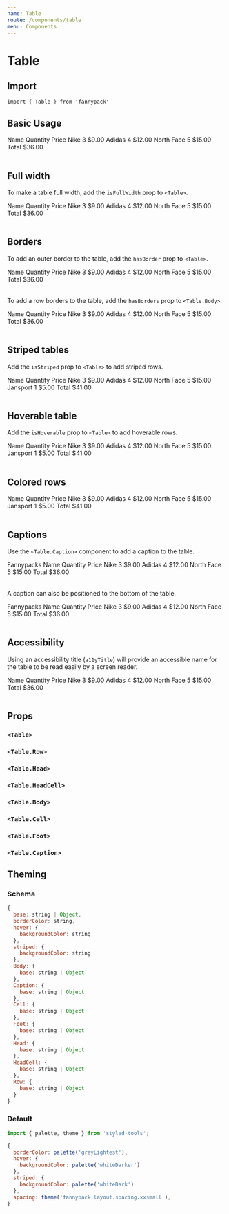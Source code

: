 ```yaml
---
name: Table
route: /components/table
menu: Components
---
```



# Table

## Import

`import { Table } from 'fannypack'`

## Basic Usage

<Playground>
  <Table>
    <Table.Head>
      <Table.Row>
        <Table.HeadCell>Name</Table.HeadCell>
        <Table.HeadCell textAlign="right">Quantity</Table.HeadCell>
        <Table.HeadCell textAlign="right">Price</Table.HeadCell>
      </Table.Row>
    </Table.Head>
    <Table.Body>
      <Table.Row>
        <Table.Cell>Nike</Table.Cell>
        <Table.Cell textAlign="right">3</Table.Cell>
        <Table.Cell textAlign="right">$9.00</Table.Cell>
      </Table.Row>
      <Table.Row>
        <Table.Cell>Adidas</Table.Cell>
        <Table.Cell textAlign="right">4</Table.Cell>
        <Table.Cell textAlign="right">$12.00</Table.Cell>
      </Table.Row>
      <Table.Row>
        <Table.Cell>North Face</Table.Cell>
        <Table.Cell textAlign="right">5</Table.Cell>
        <Table.Cell textAlign="right">$15.00</Table.Cell>
      </Table.Row>
    </Table.Body>
    <Table.Foot>
      <Table.Row>
        <Table.Cell>Total</Table.Cell>
        <Table.Cell />
        <Table.Cell textAlign="right">$36.00</Table.Cell>
      </Table.Row>
    </Table.Foot>
  </Table>
</Playground>

## Full width

To make a table full width, add the `isFullWidth` prop to `<Table>`.

<Playground>
  <Table isFullWidth>
    <Table.Head>
      <Table.Row>
        <Table.HeadCell>Name</Table.HeadCell>
        <Table.HeadCell textAlign="right">Quantity</Table.HeadCell>
        <Table.HeadCell textAlign="right">Price</Table.HeadCell>
      </Table.Row>
    </Table.Head>
    <Table.Body>
      <Table.Row>
        <Table.Cell>Nike</Table.Cell>
        <Table.Cell textAlign="right">3</Table.Cell>
        <Table.Cell textAlign="right">$9.00</Table.Cell>
      </Table.Row>
      <Table.Row>
        <Table.Cell>Adidas</Table.Cell>
        <Table.Cell textAlign="right">4</Table.Cell>
        <Table.Cell textAlign="right">$12.00</Table.Cell>
      </Table.Row>
      <Table.Row>
        <Table.Cell>North Face</Table.Cell>
        <Table.Cell textAlign="right">5</Table.Cell>
        <Table.Cell textAlign="right">$15.00</Table.Cell>
      </Table.Row>
    </Table.Body>
    <Table.Foot>
      <Table.Row>
        <Table.Cell>Total</Table.Cell>
        <Table.Cell />
        <Table.Cell textAlign="right">$36.00</Table.Cell>
      </Table.Row>
    </Table.Foot>
  </Table>
</Playground>

## Borders

To add an outer border to the table, add the `hasBorder` prop to `<Table>`.

<Playground>
  <Table hasBorder>
    <Table.Head>
      <Table.Row>
        <Table.HeadCell>Name</Table.HeadCell>
        <Table.HeadCell textAlign="right">Quantity</Table.HeadCell>
        <Table.HeadCell textAlign="right">Price</Table.HeadCell>
      </Table.Row>
    </Table.Head>
    <Table.Body>
      <Table.Row>
        <Table.Cell>Nike</Table.Cell>
        <Table.Cell textAlign="right">3</Table.Cell>
        <Table.Cell textAlign="right">$9.00</Table.Cell>
      </Table.Row>
      <Table.Row>
        <Table.Cell>Adidas</Table.Cell>
        <Table.Cell textAlign="right">4</Table.Cell>
        <Table.Cell textAlign="right">$12.00</Table.Cell>
      </Table.Row>
      <Table.Row>
        <Table.Cell>North Face</Table.Cell>
        <Table.Cell textAlign="right">5</Table.Cell>
        <Table.Cell textAlign="right">$15.00</Table.Cell>
      </Table.Row>
    </Table.Body>
    <Table.Foot>
      <Table.Row>
        <Table.Cell>Total</Table.Cell>
        <Table.Cell />
        <Table.Cell textAlign="right">$36.00</Table.Cell>
      </Table.Row>
    </Table.Foot>
  </Table>
</Playground>

To add a row borders to the table, add the `hasBorders` prop to `<Table.Body>`.

<Playground>
  <Table>
    <Table.Head>
      <Table.Row>
        <Table.HeadCell>Name</Table.HeadCell>
        <Table.HeadCell textAlign="right">Quantity</Table.HeadCell>
        <Table.HeadCell textAlign="right">Price</Table.HeadCell>
      </Table.Row>
    </Table.Head>
    <Table.Body hasBorders>
      <Table.Row>
        <Table.Cell>Nike</Table.Cell>
        <Table.Cell textAlign="right">3</Table.Cell>
        <Table.Cell textAlign="right">$9.00</Table.Cell>
      </Table.Row>
      <Table.Row>
        <Table.Cell>Adidas</Table.Cell>
        <Table.Cell textAlign="right">4</Table.Cell>
        <Table.Cell textAlign="right">$12.00</Table.Cell>
      </Table.Row>
      <Table.Row>
        <Table.Cell>North Face</Table.Cell>
        <Table.Cell textAlign="right">5</Table.Cell>
        <Table.Cell textAlign="right">$15.00</Table.Cell>
      </Table.Row>
    </Table.Body>
    <Table.Foot>
      <Table.Row>
        <Table.Cell>Total</Table.Cell>
        <Table.Cell />
        <Table.Cell textAlign="right">$36.00</Table.Cell>
      </Table.Row>
    </Table.Foot>
  </Table>
</Playground>

## Striped tables

Add the `isStriped` prop to `<Table>` to add striped rows.

<Playground>
  <Table isStriped>
    <Table.Head>
      <Table.Row>
        <Table.HeadCell>Name</Table.HeadCell>
        <Table.HeadCell textAlign="right">Quantity</Table.HeadCell>
        <Table.HeadCell textAlign="right">Price</Table.HeadCell>
      </Table.Row>
    </Table.Head>
    <Table.Body>
      <Table.Row>
        <Table.Cell>Nike</Table.Cell>
        <Table.Cell textAlign="right">3</Table.Cell>
        <Table.Cell textAlign="right">$9.00</Table.Cell>
      </Table.Row>
      <Table.Row>
        <Table.Cell>Adidas</Table.Cell>
        <Table.Cell textAlign="right">4</Table.Cell>
        <Table.Cell textAlign="right">$12.00</Table.Cell>
      </Table.Row>
      <Table.Row>
        <Table.Cell>North Face</Table.Cell>
        <Table.Cell textAlign="right">5</Table.Cell>
        <Table.Cell textAlign="right">$15.00</Table.Cell>
      </Table.Row>
      <Table.Row>
        <Table.Cell>Jansport</Table.Cell>
        <Table.Cell textAlign="right">1</Table.Cell>
        <Table.Cell textAlign="right">$5.00</Table.Cell>
      </Table.Row>
    </Table.Body>
    <Table.Foot>
      <Table.Row>
        <Table.Cell>Total</Table.Cell>
        <Table.Cell />
        <Table.Cell textAlign="right">$41.00</Table.Cell>
      </Table.Row>
    </Table.Foot>
  </Table>
</Playground>

## Hoverable table

Add the `isHoverable` prop to `<Table>` to add hoverable rows.

<Playground>
  <Table isHoverable>
    <Table.Head>
      <Table.Row>
        <Table.HeadCell>Name</Table.HeadCell>
        <Table.HeadCell textAlign="right">Quantity</Table.HeadCell>
        <Table.HeadCell textAlign="right">Price</Table.HeadCell>
      </Table.Row>
    </Table.Head>
    <Table.Body>
      <Table.Row>
        <Table.Cell>Nike</Table.Cell>
        <Table.Cell textAlign="right">3</Table.Cell>
        <Table.Cell textAlign="right">$9.00</Table.Cell>
      </Table.Row>
      <Table.Row>
        <Table.Cell>Adidas</Table.Cell>
        <Table.Cell textAlign="right">4</Table.Cell>
        <Table.Cell textAlign="right">$12.00</Table.Cell>
      </Table.Row>
      <Table.Row>
        <Table.Cell>North Face</Table.Cell>
        <Table.Cell textAlign="right">5</Table.Cell>
        <Table.Cell textAlign="right">$15.00</Table.Cell>
      </Table.Row>
      <Table.Row>
        <Table.Cell>Jansport</Table.Cell>
        <Table.Cell textAlign="right">1</Table.Cell>
        <Table.Cell textAlign="right">$5.00</Table.Cell>
      </Table.Row>
    </Table.Body>
    <Table.Foot>
      <Table.Row>
        <Table.Cell>Total</Table.Cell>
        <Table.Cell />
        <Table.Cell textAlign="right">$41.00</Table.Cell>
      </Table.Row>
    </Table.Foot>
  </Table>
</Playground>

## Colored rows

<Playground>
  <Table>
    <Table.Head>
      <Table.Row>
        <Table.HeadCell>Name</Table.HeadCell>
        <Table.HeadCell textAlign="right">Quantity</Table.HeadCell>
        <Table.HeadCell textAlign="right">Price</Table.HeadCell>
      </Table.Row>
    </Table.Head>
    <Table.Body>
      <Table.Row backgroundColor="primaryTint">
        <Table.Cell>Nike</Table.Cell>
        <Table.Cell textAlign="right">3</Table.Cell>
        <Table.Cell textAlign="right">$9.00</Table.Cell>
      </Table.Row>
      <Table.Row backgroundColor="successTint">
        <Table.Cell>Adidas</Table.Cell>
        <Table.Cell textAlign="right">4</Table.Cell>
        <Table.Cell textAlign="right">$12.00</Table.Cell>
      </Table.Row>
      <Table.Row backgroundColor="warningTint">
        <Table.Cell>North Face</Table.Cell>
        <Table.Cell textAlign="right">5</Table.Cell>
        <Table.Cell textAlign="right">$15.00</Table.Cell>
      </Table.Row>
      <Table.Row backgroundColor="dangerTint">
        <Table.Cell>Jansport</Table.Cell>
        <Table.Cell textAlign="right">1</Table.Cell>
        <Table.Cell textAlign="right">$5.00</Table.Cell>
      </Table.Row>
    </Table.Body>
    <Table.Foot>
      <Table.Row>
        <Table.Cell>Total</Table.Cell>
        <Table.Cell />
        <Table.Cell textAlign="right">$41.00</Table.Cell>
      </Table.Row>
    </Table.Foot>
  </Table>
</Playground>

## Captions

Use the `<Table.Caption>` component to add a caption to the table.

<Playground>
  <Table>
    <Table.Caption>Fannypacks</Table.Caption>
    <Table.Head>
      <Table.Row>
        <Table.HeadCell>Name</Table.HeadCell>
        <Table.HeadCell textAlign="right">Quantity</Table.HeadCell>
        <Table.HeadCell textAlign="right">Price</Table.HeadCell>
      </Table.Row>
    </Table.Head>
    <Table.Body>
      <Table.Row>
        <Table.Cell>Nike</Table.Cell>
        <Table.Cell textAlign="right">3</Table.Cell>
        <Table.Cell textAlign="right">$9.00</Table.Cell>
      </Table.Row>
      <Table.Row>
        <Table.Cell>Adidas</Table.Cell>
        <Table.Cell textAlign="right">4</Table.Cell>
        <Table.Cell textAlign="right">$12.00</Table.Cell>
      </Table.Row>
      <Table.Row>
        <Table.Cell>North Face</Table.Cell>
        <Table.Cell textAlign="right">5</Table.Cell>
        <Table.Cell textAlign="right">$15.00</Table.Cell>
      </Table.Row>
    </Table.Body>
    <Table.Foot>
      <Table.Row>
        <Table.Cell>Total</Table.Cell>
        <Table.Cell />
        <Table.Cell textAlign="right">$36.00</Table.Cell>
      </Table.Row>
    </Table.Foot>
  </Table>
</Playground>

A caption can also be positioned to the bottom of the table.

<Playground>
  <Table>
    <Table.Caption position="bottom">Fannypacks</Table.Caption>
    <Table.Head>
      <Table.Row>
        <Table.HeadCell>Name</Table.HeadCell>
        <Table.HeadCell textAlign="right">Quantity</Table.HeadCell>
        <Table.HeadCell textAlign="right">Price</Table.HeadCell>
      </Table.Row>
    </Table.Head>
    <Table.Body>
      <Table.Row>
        <Table.Cell>Nike</Table.Cell>
        <Table.Cell textAlign="right">3</Table.Cell>
        <Table.Cell textAlign="right">$9.00</Table.Cell>
      </Table.Row>
      <Table.Row>
        <Table.Cell>Adidas</Table.Cell>
        <Table.Cell textAlign="right">4</Table.Cell>
        <Table.Cell textAlign="right">$12.00</Table.Cell>
      </Table.Row>
      <Table.Row>
        <Table.Cell>North Face</Table.Cell>
        <Table.Cell textAlign="right">5</Table.Cell>
        <Table.Cell textAlign="right">$15.00</Table.Cell>
      </Table.Row>
    </Table.Body>
    <Table.Foot>
      <Table.Row>
        <Table.Cell>Total</Table.Cell>
        <Table.Cell />
        <Table.Cell textAlign="right">$36.00</Table.Cell>
      </Table.Row>
    </Table.Foot>
  </Table>
</Playground>

## Accessibility

Using an accessibility title (`a11yTitle`) will provide an accessible name for the table to be read easily by a screen reader.

<Playground>
  <Table a11yTitle="Fannypack prices">
    <Table.Head>
      <Table.Row>
        <Table.HeadCell>Name</Table.HeadCell>
        <Table.HeadCell textAlign="right">Quantity</Table.HeadCell>
        <Table.HeadCell textAlign="right">Price</Table.HeadCell>
      </Table.Row>
    </Table.Head>
    <Table.Body>
      <Table.Row>
        <Table.Cell>Nike</Table.Cell>
        <Table.Cell textAlign="right">3</Table.Cell>
        <Table.Cell textAlign="right">$9.00</Table.Cell>
      </Table.Row>
      <Table.Row>
        <Table.Cell>Adidas</Table.Cell>
        <Table.Cell textAlign="right">4</Table.Cell>
        <Table.Cell textAlign="right">$12.00</Table.Cell>
      </Table.Row>
      <Table.Row>
        <Table.Cell>North Face</Table.Cell>
        <Table.Cell textAlign="right">5</Table.Cell>
        <Table.Cell textAlign="right">$15.00</Table.Cell>
      </Table.Row>
    </Table.Body>
    <Table.Foot>
      <Table.Row>
        <Table.Cell>Total</Table.Cell>
        <Table.Cell />
        <Table.Cell textAlign="right">$36.00</Table.Cell>
      </Table.Row>
    </Table.Foot>
  </Table>
</Playground>

## Props

### `<Table>`

<PropsTable of={Table} />

### `<Table.Row>`

<PropsTable of={Table.Row} />

### `<Table.Head>`

<PropsTable of={Table.Head} />

### `<Table.HeadCell>`

<PropsTable of={Table.HeadCell} />

### `<Table.Body>`

<PropsTable of={Table.Body} />

### `<Table.Cell>`

<PropsTable of={Table.Cell} />

### `<Table.Foot>`

<PropsTable of={Table.Foot} />

### `<Table.Caption>`

<PropsTable of={Table.Caption} />

## Theming

### Schema

```jsx
{
  base: string | Object,
  borderColor: string,
  hover: {
    backgroundColor: string
  },
  striped: {
    backgroundColor: string
  },
  Body: {
    base: string | Object
  },
  Caption: {
    base: string | Object
  },
  Cell: {
    base: string | Object
  },
  Foot: {
    base: string | Object
  },
  Head: {
    base: string | Object
  },
  HeadCell: {
    base: string | Object
  },
  Row: {
    base: string | Object
  }
}
```

### Default

```jsx
import { palette, theme } from 'styled-tools';

{
  borderColor: palette('grayLightest'),
  hover: {
    backgroundColor: palette('whiteDarker')
  },
  striped: {
    backgroundColor: palette('whiteDark')
  },
  spacing: theme('fannypack.layout.spacing.xxsmall'),
}
```
